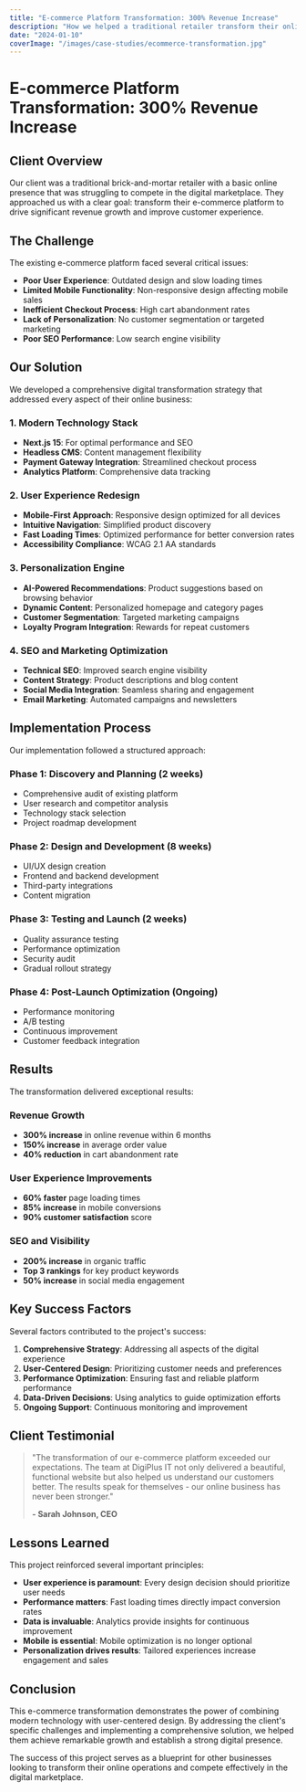 ```yaml
---
title: "E-commerce Platform Transformation: 300% Revenue Increase"
description: "How we helped a traditional retailer transform their online presence and achieve remarkable growth through digital innovation."
date: "2024-01-10"
coverImage: "/images/case-studies/ecommerce-transformation.jpg"
---
```


# E-commerce Platform Transformation: 300% Revenue Increase

## Client Overview

Our client was a traditional brick-and-mortar retailer with a basic online presence that was struggling to compete in the digital marketplace. They approached us with a clear goal: transform their e-commerce platform to drive significant revenue growth and improve customer experience.

## The Challenge

The existing e-commerce platform faced several critical issues:

- **Poor User Experience**: Outdated design and slow loading times
- **Limited Mobile Functionality**: Non-responsive design affecting mobile sales
- **Inefficient Checkout Process**: High cart abandonment rates
- **Lack of Personalization**: No customer segmentation or targeted marketing
- **Poor SEO Performance**: Low search engine visibility

## Our Solution

We developed a comprehensive digital transformation strategy that addressed every aspect of their online business:

### 1. Modern Technology Stack
- **Next.js 15**: For optimal performance and SEO
- **Headless CMS**: Content management flexibility
- **Payment Gateway Integration**: Streamlined checkout process
- **Analytics Platform**: Comprehensive data tracking

### 2. User Experience Redesign
- **Mobile-First Approach**: Responsive design optimized for all devices
- **Intuitive Navigation**: Simplified product discovery
- **Fast Loading Times**: Optimized performance for better conversion rates
- **Accessibility Compliance**: WCAG 2.1 AA standards

### 3. Personalization Engine
- **AI-Powered Recommendations**: Product suggestions based on browsing behavior
- **Dynamic Content**: Personalized homepage and category pages
- **Customer Segmentation**: Targeted marketing campaigns
- **Loyalty Program Integration**: Rewards for repeat customers

### 4. SEO and Marketing Optimization
- **Technical SEO**: Improved search engine visibility
- **Content Strategy**: Product descriptions and blog content
- **Social Media Integration**: Seamless sharing and engagement
- **Email Marketing**: Automated campaigns and newsletters

## Implementation Process

Our implementation followed a structured approach:

### Phase 1: Discovery and Planning (2 weeks)
- Comprehensive audit of existing platform
- User research and competitor analysis
- Technology stack selection
- Project roadmap development

### Phase 2: Design and Development (8 weeks)
- UI/UX design creation
- Frontend and backend development
- Third-party integrations
- Content migration

### Phase 3: Testing and Launch (2 weeks)
- Quality assurance testing
- Performance optimization
- Security audit
- Gradual rollout strategy

### Phase 4: Post-Launch Optimization (Ongoing)
- Performance monitoring
- A/B testing
- Continuous improvement
- Customer feedback integration

## Results

The transformation delivered exceptional results:

### Revenue Growth
- **300% increase** in online revenue within 6 months
- **150% increase** in average order value
- **40% reduction** in cart abandonment rate

### User Experience Improvements
- **60% faster** page loading times
- **85% increase** in mobile conversions
- **90% customer satisfaction** score

### SEO and Visibility
- **200% increase** in organic traffic
- **Top 3 rankings** for key product keywords
- **50% increase** in social media engagement

## Key Success Factors

Several factors contributed to the project's success:

1. **Comprehensive Strategy**: Addressing all aspects of the digital experience
2. **User-Centered Design**: Prioritizing customer needs and preferences
3. **Performance Optimization**: Ensuring fast and reliable platform performance
4. **Data-Driven Decisions**: Using analytics to guide optimization efforts
5. **Ongoing Support**: Continuous monitoring and improvement

## Client Testimonial

> "The transformation of our e-commerce platform exceeded our expectations. The team at DigiPlus IT not only delivered a beautiful, functional website but also helped us understand our customers better. The results speak for themselves - our online business has never been stronger." 
> 
> **- Sarah Johnson, CEO**

## Lessons Learned

This project reinforced several important principles:

- **User experience is paramount**: Every design decision should prioritize user needs
- **Performance matters**: Fast loading times directly impact conversion rates
- **Data is invaluable**: Analytics provide insights for continuous improvement
- **Mobile is essential**: Mobile optimization is no longer optional
- **Personalization drives results**: Tailored experiences increase engagement and sales

## Conclusion

This e-commerce transformation demonstrates the power of combining modern technology with user-centered design. By addressing the client's specific challenges and implementing a comprehensive solution, we helped them achieve remarkable growth and establish a strong digital presence.

The success of this project serves as a blueprint for other businesses looking to transform their online operations and compete effectively in the digital marketplace. 